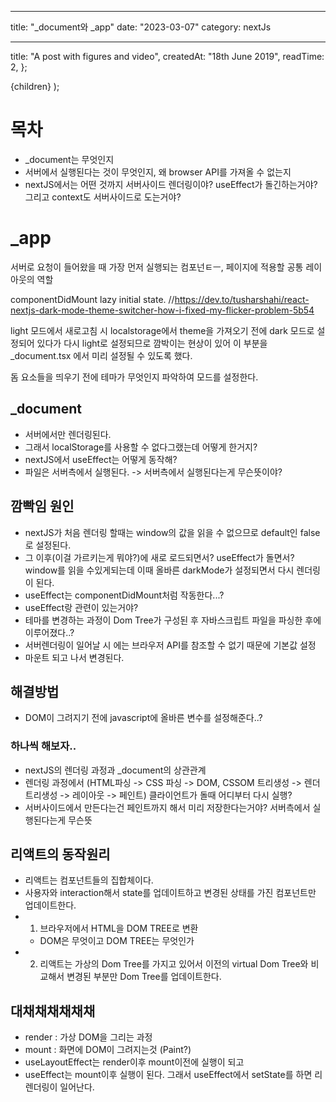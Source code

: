 
---

title: "\_document와 \_app"
date: "2023-03-07"
category: nextJs

---

  title: "A post with figures and video",
  createdAt: "18th June 2019",
  readTime: 2,
};

  <PostLayout meta={meta}>{children}</PostLayout>
);

# 목차

- \_document는 무엇인지
- 서버에서 실행된다는 것이 무엇인지, 왜 browser API를 가져올 수 없는지
- nextJS에서는 어떤 것까지 서버사이드 렌더링이야? useEffect가 돌긴하는거야? 그리고 context도 서버사이드로 도는거야?

# \_app

서버로 요청이 들어왔을 때 가장 먼저 실행되는 컴포넌ㅌㅡ, 페이지에 적용할 공통 레이아웃의 역할

componentDidMount
lazy initial state.
//https://dev.to/tusharshahi/react-nextjs-dark-mode-theme-switcher-how-i-fixed-my-flicker-problem-5b54

light 모드에서 새로고침 시 localstorage에서 theme을 가져오기 전에 dark 모드로 설정되어 있다가 다시 light로 설정되므로 깜박이는 현상이 있어 이 부분을 \_document.tsx 에서 미리 설정될 수 있도록 했다.

돔 요소들을 띄우기 전에 테마가 무엇인지 파악하여 모드를 설정한다.

## \_document

- 서버에서만 렌더링된다.
- 그래서 localStorage를 사용할 수 없다그랬는데 어떻게 한거지?
- nextJS에서 useEffect는 어떻게 동작해?
- 파일은 서버측에서 실행된다. -> 서버측에서 실행된다는게 무슨뜻이야?

## 깜빡임 원인

- nextJS가 처음 렌더링 할때는 window의 값을 읽을 수 없으므로 default인 false로 설정된다.
- 그 이후(이걸 가르키는게 뭐야?)에 새로 로드되면서? useEffect가 돌면서? window를 읽을 수있게되는데 이때 올바른 darkMode가 설정되면서 다시 렌더링이 된다.
- useEffect는 componentDidMount처럼 작동한다...?
- useEffect랑 관련이 있는거야?
- 테마를 변경하는 과정이 Dom Tree가 구성된 후 자바스크립트 파일을 파싱한 후에 이루어졌다..?
- 서버렌더링이 일어날 시 에는 브라우저 API를 참조할 수 없기 때문에 기본값 설정
- 마운트 되고 나서 변경된다.

## 해결방법

- DOM이 그려지기 전에 javascript에 올바른 변수를 설정해준다..?

### 하나씩 해보자..

- nextJS의 렌더링 과정과 \_document의 상관관계
- 렌더링 과정에서 (HTML파싱 -> CSS 파싱 -> DOM, CSSOM 트리생성 -> 렌더트리생성 -> 레이아웃 -> 페인트) 클라이언트가 돌때 어디부터 다시 실행?
- 서버사이드에서 만든다는건 페인트까지 해서 미리 저장한다는거야? 서버측에서 실행된다는게 무슨뜻

## 리액트의 동작원리

- 리액트는 컴포넌트들의 집합체이다.
- 사용자와 interaction해서 state를 업데이트하고 변경된 상태를 가진 컴포넌트만 업데이트한다.
- 1. 브라우저에서 HTML을 DOM TREE로 변환
  - DOM은 무엇이고 DOM TREE는 무엇인가
- 2. 리액트는 가상의 Dom Tree를 가지고 있어서 이전의 virtual Dom Tree와 비교해서 변경된 부분만 Dom Tree를 업데이트한다.

## 대채채채채채채

- render : 가상 DOM을 그리는 과정
- mount : 화면에 DOM이 그려지는것 (Paint?)
- useLayoutEffect는 render이후 mount이전에 실행이 되고
- useEffect는 mount이후 실행이 된다. 그래서 useEffect에서 setState를 하면 리렌더링이 일어난다.
